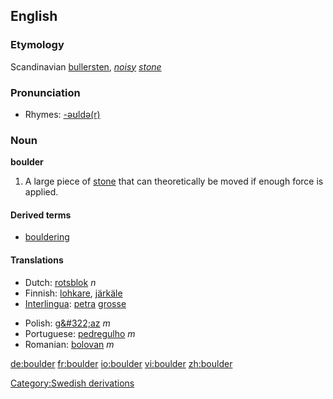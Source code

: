 ==English==

===Etymology===
Scandinavian [[bullersten]], ''[[noisy]] [[stone]]''

===Pronunciation===
*Rhymes: [[Rhymes:English:-əʊldə(r)|-əʊldə(r)]]

===Noun===
'''boulder'''

# A large piece of [[stone]] that can theoretically be moved if enough force is applied.

====Derived terms====
*[[bouldering]]

====Translations====
{{top}}
*Dutch: [[rotsblok]] ''n''
*Finnish: [[lohkare]], [[järkäle]]
*[[Interlingua]]: [[petra]] [[grosse]]
{{mid}}
*Polish: [[g&#322;az]] ''m''
*Portuguese: [[pedregulho]] ''m''
*Romanian: [[bolovan]] ''m''
{{bottom}}

[[Category:Swedish derivations]]

[[de:boulder]]
[[fr:boulder]]
[[io:boulder]]
[[vi:boulder]]
[[zh:boulder]]